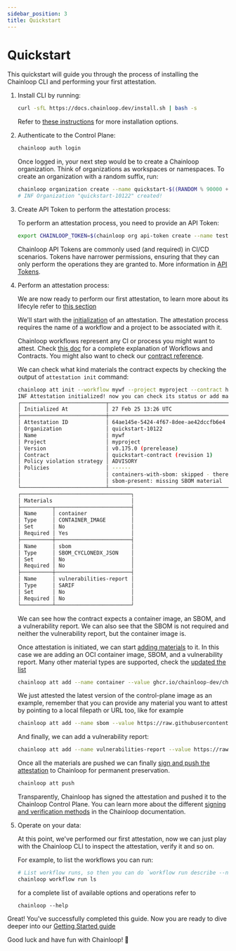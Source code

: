 ```yaml
---
sidebar_position: 3
title: Quickstart
---
```



# Quickstart

This quickstart will guide you through the process of installing the Chainloop CLI and performing your first attestation.

<EarlyAccess />

1. Install CLI by running:

    ```bash
    curl -sfL https://docs.chainloop.dev/install.sh | bash -s
    ```
    Refer to [these instructions](/getting-started/installation) for more installation options.

2. Authenticate to the Control Plane:

    ```bash
    chainloop auth login
    ```

    Once logged in, your next step would be to create a Chainloop organization. Think of organizations as workspaces or namespaces. To create an organization with a random suffix, run:

    ```bash
    chainloop organization create --name quickstart-$((RANDOM % 90000 + 10000))
    # INF Organization "quickstart-10122" created!
    ```

3. Create API Token to perform the attestation process:

    To perform an attestation process, you need to provide an API Token:

    ```bash
    export CHAINLOOP_TOKEN=$(chainloop org api-token create --name test-api-token -o token)
    ```

    Chainloop API Tokens are commonly used (and required) in CI/CD scenarios. Tokens have narrower permissions, ensuring that they can only perform the operations they are granted to. More information in [API Tokens](/reference/operator/api-tokens#api-tokens).

4. Perform an attestation process:

    We are now ready to perform our first attestation, to learn more about its lifecyle refer to [this section](/getting-started/attestation-crafting#introduction)
    
    We'll start with the [initialization](/getting-started/attestation-crafting#initialization) of an attestation. The attestation process requires the name of a workflow and a project to be associated with it.

    Chainloop workflows represent any CI or process you might want to attest. Check [this doc](/getting-started/workflow-definition) for a complete explanation of Workflows and Contracts.
    You might also want to check our [contract reference](/reference/operator/contract).

    We can check what kind materials the contract expects by checking the output of `attestation init` command:

    ```bash
    chainloop att init --workflow mywf --project myproject --contract https://raw.githubusercontent.com/chainloop-dev/chainloop/refs/heads/main/docs/examples/quickstart/quickstart-contract.yaml
    INF Attestation initialized! now you can check its status or add materials to it
    ┌───────────────────────────┬──────────────────────────────────────────────────────────────────────────────────┐
    │ Initialized At            │ 27 Feb 25 13:26 UTC                                                              │
    ├───────────────────────────┼──────────────────────────────────────────────────────────────────────────────────┤
    │ Attestation ID            │ 64ae145e-5424-4f67-8dee-ae42dccfb6e4                                             │
    │ Organization              │ quickstart-10122                                                                 │
    │ Name                      │ mywf                                                                             │
    │ Project                   │ myproject                                                                        │
    │ Version                   │ v0.175.0 (prerelease)                                                            │
    │ Contract                  │ quickstart-contract (revision 1)                                                 │
    │ Policy violation strategy │ ADVISORY                                                                         │
    │ Policies                  │ ------                                                                           │
    │                           │ containers-with-sbom: skipped - there are no container images in the attestation │
    │                           │ sbom-present: missing SBOM material                                              │
    └───────────────────────────┴──────────────────────────────────────────────────────────────────────────────────┘
    ┌───────────────────────────────────┐
    │ Materials                         │
    ├──────────┬────────────────────────┤
    │ Name     │ container              │
    │ Type     │ CONTAINER_IMAGE        │
    │ Set      │ No                     │
    │ Required │ Yes                    │
    ├──────────┼────────────────────────┤
    │ Name     │ sbom                   │
    │ Type     │ SBOM_CYCLONEDX_JSON    │
    │ Set      │ No                     │
    │ Required │ No                     │
    ├──────────┼────────────────────────┤
    │ Name     │ vulnerabilities-report │
    │ Type     │ SARIF                  │
    │ Set      │ No                     │
    │ Required │ No                     │
    └──────────┴────────────────────────┘
    ```
    We can see how the contract expects a container image, an SBOM, and a vulnerability report. We can also see that the SBOM is not required and neither the vulnerability report, but the container image is.

    Once attestation is initiated, we can start [adding materials](/getting-started/attestation-crafting#adding-materials) to it.
    In this case we are adding an OCI container image, SBOM, and a vulnerability report.
    Many other material types are supported, check the [updated the list](/reference/operator/contract#material-schema)

    ```bash
    chainloop att add --name container --value ghcr.io/chainloop-dev/chainloop/control-plane:latest
    ```

    We just attested the latest version of the control-plane image as an example, remember that you can provide any material you want to attest by pointing to a local filepath or URL too, like for example

    ```bash
    chainloop att add --name sbom --value https://raw.githubusercontent.com/chainloop-dev/chainloop/refs/heads/main/docs/examples/quickstart/sbom.json
    ```

    And finally, we can add a vulnerability report:

    ```bash
    chainloop att add --name vulnerabilities-report --value https://raw.githubusercontent.com/chainloop-dev/chainloop/refs/heads/main/docs/examples/quickstart/vulnerabilities-report.json
    ```

    Once all the materials are pushed we can finally [sign and push the attestation](/getting-started/attestation-crafting#encode-sign-and-push-attestation) to Chainloop for permanent preservation.

    ```bash
    chainloop att push
    ```

    Transparently, Chainloop has signed the attestation and pushed it to the Chainloop Control Plane. You can learn more about the different [signing and verification methods](/reference/signing) in the Chainloop documentation.

6. Operate on your data:

    At this point, we've performed our first attestation, now we can just play with the Chainloop CLI to inspect the attestation, verify it and so on. 
    
    For example, to list the workflows you can run: 

    ```bash
    # List workflow runs, so then you can do `workflow run describe --name <workflow-name>` to get more details
    chainloop workflow run ls
    ```

    for a complete list of available options and operations refer to

    ```
    chainloop --help
    ```

Great! You've successfully completed this guide. Now you are ready to dive deeper into our [Getting Started guide](/getting-started/installation)

Good luck and have fun with Chainloop! 🚀